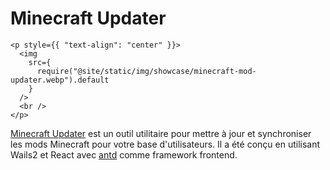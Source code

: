 # Minecraft Updater

```mdx-code-block
<p style={{ "text-align": "center" }}>
  <img
    src={
      require("@site/static/img/showcase/minecraft-mod-updater.webp").default
    }
  />
  <br />
</p>
```

[Minecraft Updater](https://github.com/Gurkengewuerz/MinecraftModUpdater) est un outil utilitaire pour mettre à jour et synchroniser les mods Minecraft pour votre base d'utilisateurs. Il a été conçu en utilisant Wails2 et React avec [antd](https://ant.design/) comme framework frontend.
